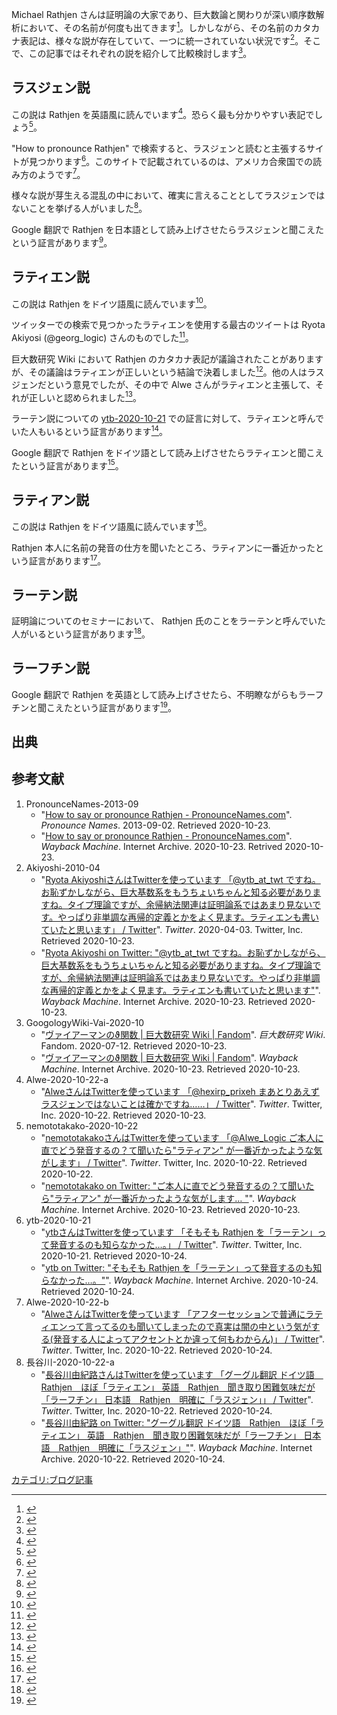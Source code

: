 Michael Rathjen さんは証明論の大家であり、巨大数論と関わりが深い順序数解析において、その名前が何度も出てきます<ref>{{cite claim|Hexirp}}</ref>。しかしながら、その名前のカタカナ表記は、様々な説が存在していて、一つに統一されていない状況です<ref>{{cite claim|Hexirp}}</ref>。そこで、この記事ではそれぞれの説を紹介して比較検討します<ref>{{cite claim|Hexirp}}</ref>。

== ラスジェン説 ==

この説は Rathjen を英語風に読んでいます<ref>{{cite claim|Hexirp}}</ref>。恐らく最も分かりやすい表記でしょう<ref>{{cite claim|Hexirp}}</ref>。

"How to pronounce Rathjen" で検索すると、ラスジェンと読むと主張するサイトが見つかります<ref>{{cite investigate|Hexirp|[[#PronounceNames-2013-09|PronounceNames-2013-09]] によります。}}</ref>。このサイトで記載されているのは、アメリカ合衆国での読み方のようです<ref>{{cite investigate|Hexirp|[[#PronounceNames-2013-09|PronounceNames-2013-09]] によります。}}</ref>。

様々な説が芽生える混乱の中において、確実に言えることとしてラスジェンではないことを挙げる人がいました<ref>{{cite investigate|Hexirp|[[#Alwe-2020-10-22-a|Alwe-2020-10-22-a]] によります。}}</ref>。

Google 翻訳で Rathjen を日本語として読み上げさせたらラスジェンと聞こえたという証言があります<ref>{{cite investigate|Hexirp|[[#長谷川-2020-10-22-a|長谷川-2020-10-22-a]] によります。}}</ref>。

== ラティエン説 ==

この説は Rathjen をドイツ語風に読んでいます<ref>{{cite claim|Hexirp}}</ref>。

ツイッターでの検索で見つかったラティエンを使用する最古のツイートは Ryota Akiyosi (@georg_logic) さんのものでした<ref>{{cite investigate|Hexirp|[[#Akiyoshi-2010-04|Akiyoshi-2010-04]] によります。}}</ref>。

巨大数研究 Wiki において Rathjen のカタカナ表記が議論されたことがありますが、その議論はラティエンが正しいという結論で決着しました<ref>{{cite investigate|Hexirp|[[#GoogologyWiki-Vai-2020-10|GoogologyWiki-Vai-2020-10]] によります。}}</ref>。他の人はラスジェンだという意見でしたが、その中で Alwe さんがラティエンと主張して、それが正しいと認められました<ref>{{cite investigate|Hexirp|[[#GoogologyWiki-Vai-2020-10|GoogologyWiki-Vai-2020-10]] によります。}}</ref>。

ラーテン説についての [[#ytb-2020-10-21|ytb-2020-10-21]] での証言に対して、ラティエンと呼んでいた人もいるという証言があります<ref>{{cite investigate|Hexirp|[[#Alwe-2020-10-22-b|Alwe-2020-10-22-b]] によります。}}</ref>。

Google 翻訳で Rathjen をドイツ語として読み上げさせたらラティエンと聞こえたという証言があります<ref>{{cite investigate|Hexirp|[[#長谷川-2020-10-22-a|長谷川-2020-10-22-a]] によります。}}</ref>。

== ラティアン説 ==

この説は Rathjen をドイツ語風に読んでいます<ref>{{cite claim|Hexirp}}</ref>。

Rathjen 本人に名前の発音の仕方を聞いたところ、ラティアンに一番近かったという証言があります<ref>{{cite investigate|Hexirp|[[#nemototakako-2020-10-22|nemototakako-2020-10-22]] によります。}}</ref>。

== ラーテン説 ==

証明論についてのセミナーにおいて、 Rathjen 氏のことをラーテンと呼んでいた人がいるという証言があります<ref>{{cite investigate|Hexirp|[[#ytb-2020-10-21|ytb-2020-10-21]] によります。}}</ref>。

== ラーフチン説 ==

Google 翻訳で Rathjen を英語として読み上げさせたら、不明瞭ながらもラーフチンと聞こえたという証言があります<ref>{{cite investigate|Hexirp|[[#長谷川-2020-10-22-a|長谷川-2020-10-22-a]] によります。}}</ref>。

== 出典 ==

<references />

== 参考文献 ==

# <span id="PronounceNames-2013-09">PronounceNames-2013-09</span>
#* "[https://www.pronouncenames.com/Rathjen How to say or pronounce Rathjen - PronounceNames.com]". ''Pronounce Names''. 2013-09-02. Retrieved 2020-10-23.
#* "[https://web.archive.org/web/20201023090722/https://www.pronouncenames.com/Rathjen How to say or pronounce Rathjen - PronounceNames.com]". ''Wayback Machine''. Internet Archive. 2020-10-23. Retrived 2020-10-23.
# <span id="Akiyoshi-2010-04">Akiyoshi-2010-04</span>
#* "[https://twitter.com/georg_logic/status/11537489580 Ryota AkiyoshiさんはTwitterを使っています 「@ytb_at_twt ですね。お恥ずかしながら、巨大基数系をもうちょいちゃんと知る必要がありますね。タイプ理論ですが、余帰納法関連は証明論系ではあまり見ないです。やっぱり非単調な再帰的定義とかをよく見ます。ラティエンも書いていたと思います」 / Twitter]". ''Twitter''. 2020-04-03. Twitter, Inc. Retrieved 2020-10-23.
#* "[https://web.archive.org/web/20201023093535/https://twitter.com/georg_logic/status/11537489580 Ryota Akiyoshi on Twitter: "@ytb_at_twt ですね。お恥ずかしながら、巨大基数系をもうちょいちゃんと知る必要がありますね。タイプ理論ですが、余帰納法関連は証明論系ではあまり見ないです。やっぱり非単調な再帰的定義とかをよく見ます。ラティエンも書いていたと思います"]". ''Wayback Machine''. Internet Archive. 2020-10-23. Retrieved 2020-10-23.
# <span id="GoogologyWiki-Vai-2020-10">GoogologyWiki-Vai-2020-10</span>
#* "[https://googology.wikia.org/ja/wiki/%E3%83%B4%E3%82%A1%E3%82%A4%E3%82%A2%E3%83%BC%E3%83%9E%E3%83%B3%E3%81%AE%CF%91%E9%96%A2%E6%95%B0 ヴァイアーマンのϑ関数 | 巨大数研究 Wiki | Fandom]". ''巨大数研究 Wiki''. Fandom. 2020-07-12. Retrieved 2020-10-23.
#* "[https://web.archive.org/web/20201023094947/https://googology.wikia.org/ja/wiki/%E3%83%B4%E3%82%A1%E3%82%A4%E3%82%A2%E3%83%BC%E3%83%9E%E3%83%B3%E3%81%AE%CF%91%E9%96%A2%E6%95%B0 ヴァイアーマンのϑ関数 | 巨大数研究 Wiki | Fandom]". ''Wayback Machine''. Internet Archive. 2020-10-23. Retrieved 2020-10-23.
# <span id="Alwe-2020-10-22-a">Alwe-2020-10-22-a</span>
#* "[https://twitter.com/Alwe_Logic/status/1318948130574848000 AlweさんはTwitterを使っています 「@hexirp_prixeh まあとりあえずラスジェンではないことは確かですね……」 / Twitter]". ''Twitter''. Twitter, Inc. 2020-10-22. Retrieved 2020-10-23.
# <span id="nemototakako-2020-10-22">nemototakako-2020-10-22</span>
#* "[https://twitter.com/ytb_at_twt/status/1318854000612028418 nemototakakoさんはTwitterを使っています 「@Alwe_Logic ご本人に直でどう発音するの？て聞いたら"ラティアン" が一番近かったような気がします」 / Twitter]". ''Twitter''. Twitter, Inc. 2020-10-22. Retrieved 2020-10-22.
#* "[https://web.archive.org/web/20201023124108/https://twitter.com/nemototakako/status/1318945386799767555 nemototakako on Twitter: "ご本人に直でどう発音するの？て聞いたら"ラティアン" が一番近かったような気がします… "]". ''Wayback Machine''. Internet Archive. 2020-10-23. Retrieved 2020-10-23.
# <span id="ytb-2020-10-21">ytb-2020-10-21</span>
#* "[https://twitter.com/ytb_at_twt/status/1318854000612028418 ytbさんはTwitterを使っています 「そもそも Rathjen を「ラーテン」って発音するのも知らなかった…。」 / Twitter]". ''Twitter''. Twitter, Inc. 2020-10-21. Retrieved 2020-10-24.
#* "[https://web.archive.org/web/20201023153532/https://twitter.com/ytb_at_twt/status/1318854000612028418 ytb on Twitter: "そもそも Rathjen を「ラーテン」って発音するのも知らなかった…。"]". ''Wayback Machine''. Internet Archive. 2020-10-24. Retrieved 2020-10-24.
# <span id="Alwe-2020-10-22-b">Alwe-2020-10-22-b</span>
#* "[https://twitter.com/Alwe_Logic/status/1318943684159700993 AlweさんはTwitterを使っています 「アフターセッションで普通にラティエンって言ってるのも聞いてしまったので真実は闇の中という気がする(発音する人によってアクセントとか違って何もわからん)」 / Twitter]". ''Twitter''. Twitter, Inc. 2020-10-22. Retrieved 2020-10-24.
# <span id="長谷川-2020-10-22-a">長谷川-2020-10-22-a</span>
#* "[https://twitter.com/ailinko/status/1319267748166266881 長谷川由紀路さんはTwitterを使っています 「グーグル翻訳 ドイツ語　Rathjen　ほぼ「ラティエン」 英語　Rathjen　聞き取り困難気味だが「ラーフチン」 日本語　Rathjen　明確に「ラスジェン」」 / Twitter]". ''Twitter''. Twitter, Inc. 2020-10-22. Retrieved 2020-10-24.
#* "[https://web.archive.org/web/20201023155545/https://twitter.com/ailinko/status/1319267748166266881 長谷川由紀路 on Twitter: "グーグル翻訳 ドイツ語　Rathjen　ほぼ「ラティエン」 英語　Rathjen　聞き取り困難気味だが「ラーフチン」 日本語　Rathjen　明確に「ラスジェン」"]". ''Wayback Machine''. Internet Archive. 2020-10-22. Retrieved 2020-10-24.

{{DEFAULTSORT:Hexirp/(2020-10-23) Rathjen しのなまえをにほんこてかくときは、とのひようきかてきせつか？}}

[[カテゴリ:ブログ記事]]
